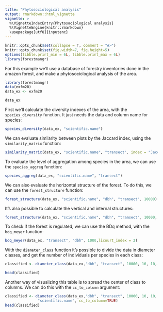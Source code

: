 ```yaml
---
title: "Phytosociological analysis"
output: rmarkdown::html_vignette
vignette: >
  %\VignetteIndexEntry{Phytosociological analysis}
  %\VignetteEngine{knitr::rmarkdown}
  \usepackage[utf8]{inputenc}
---
```

  
```r
knitr::opts_chunk$set(collapse = T, comment = "#>")
knitr::opts_chunk$set(fig.width=7, fig.height=5)
options(tibble.print_min = 6L, tibble.print_max = 6L)
library(forestmangr)
```

For this example we'll use a database of forestry inventories done in the amazon forest, and make a phytosociological analysis of the area.
```r
library(forestmangr)
data(exfm20)
data_ex <- exfm20

data_ex
```

First we'll calculate the diversity indexes of the area, with the `species_diversity` function. It just needs the data and column name for species:
```r
species_diversity(data_ex, "scientific.name")
```

We can evaluate similarity between plots by the Jaccard index, using the `similarity_matrix` function:
```r
similarity_matrix(data_ex, "scientific.name", "transect", index = "Jaccard")
```

To evaluate the level of aggregation among species in the area, we can use the `species_aggreg` function:
```r
species_aggreg(data_ex, "scientific.name", "transect")
```

We can also evaluate the horizontal structure of the forest. To do this, we can use the `forest_structure` function:
```r
forest_structure(data_ex, "scientific.name", "dbh", "transect", 10000)
```

It's also possible to calculate the vertical and internal structures:
```r
forest_structure(data_ex, "scientific.name", "dbh", "transect", 10000, "canopy.pos", "light") 
```

To check if the forest is regulated, we can use the BDq method, with the `bdq_meyer` function:
```r
bdq_meyer(data_ex, "transect", "dbh", 1000,licourt_index = 2)
```

With the `diameter_class` function it's possible to divide the data in diameter classes, and get the number of individuals per species in each class:
```r
classified <- diameter_class(data_ex,"dbh", "transect", 10000, 10, 10, "scientific.name") 

head(classified)
```

Another way of visualizing this table is to spread the center of class to columns. We can do this with the `cc_to_column` argument:
```r
classified <- diameter_class(data_ex,"dbh", "transect", 10000, 10, 10,
               "scientific.name", cc_to_column=TRUE)
head(classified)
```

